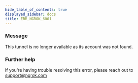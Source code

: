 ```yaml
---
hide_table_of_contents: true
displayed_sidebar: docs
title: ERR_NGROK_6001
---
```




### Message

This tunnel is no longer available as its account was not found.

<ErrorDetails error="err_ngrok_6001" />

### Further help

If you're having trouble resolving this error, please reach out to [support@ngrok.com](mailto:support@ngrok.com?subject=Help%20with%20ERR_NGROK_6001)
